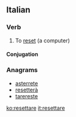 ==Italian==

===Verb===
{{it-verb}} {{transitive}}

# {{computing|lang=it}} To [[reset]] (a computer)

====Conjugation====
{{it-conj-are|resett|avere}}

===Anagrams===
* [[asterrete#Italian|asterrete]]
* [[resetterà#Italian|resetterà]]
* [[tarereste#Italian|tarereste]]

{{rfc-auto}}

[[ko:resettare]]
[[it:resettare]]